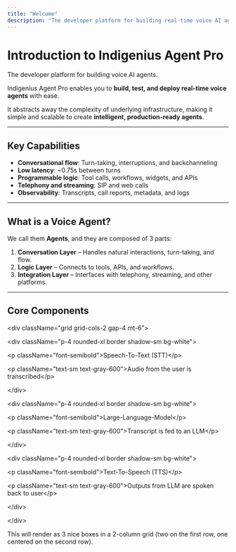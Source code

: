 ```yaml
---
title: "Welcome"
description: "The developer platform for building real-time voice AI agents"
---
```


# Introduction to Indigenius Agent Pro

The developer platform for building voice AI agents.

Indigenius Agent Pro enables you to **build, test, and deploy real-time voice agents** with ease.

It abstracts away the complexity of underlying infrastructure, making it simple and scalable to create **intelligent, production-ready agents**.

---

## Key Capabilities

- **Conversational flow**: Turn-taking, interruptions, and backchanneling
- **Low latency**: ~0.75s between turns
- **Programmable logic**: Tool calls, workflows, widgets, and APIs
- **Telephony and streaming**: SIP and web calls
- **Observability**: Transcripts, call reports, metadata, and logs

---

## What is a Voice Agent?

We call them **Agents**, and they are composed of 3 parts:

1. **Conversation Layer** – Handles natural interactions, turn-taking, and flow.
2. **Logic Layer** – Connects to tools, APIs, and workflows.
3. **Integration Layer** – Interfaces with telephony, streaming, and other platforms.

---

## Core Components

\<div className="grid grid-cols-2 gap-4 mt-6"\>

\<div className="p-4 rounded-xl border shadow-sm bg-white"\>

\<p className="font-semibold"\>Speech-To-Text (STT)\</p\>

\<p className="text-sm text-gray-600"\>Audio from the user is transcribed\</p\>

\</div\>

\<div className="p-4 rounded-xl border shadow-sm bg-white"\>

\<p className="font-semibold"\>Large-Language-Model\</p\>

\<p className="text-sm text-gray-600"\>Transcript is fed to an LLM\</p\>

\</div\>

\<div className="p-4 rounded-xl border shadow-sm bg-white"\>

\<p className="font-semibold"\>Text-To-Speech (TTS)\</p\>

\<p className="text-sm text-gray-600"\>Outputs from LLM are spoken back to user\</p\>

\</div\>

\</div\>

This will render as 3 nice boxes in a 2-column grid (two on the first row, one centered on the second row).